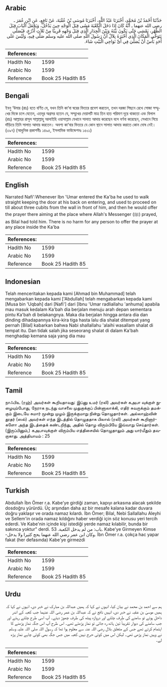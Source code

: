 ## Arabic


<div dir="rtl" lang="ar" style={{fontSize:'larger',backgroundColor:'#f8f9fa',padding:20}}>
حَدَّثَنَا أَحْمَدُ بْنُ مُحَمَّدٍ، أَخْبَرَنَا عَبْدُ اللَّهِ، أَخْبَرَنَا مُوسَى بْنُ عُقْبَةَ، عَنْ نَافِعٍ، عَنِ ابْنِ عُمَرَ ـ رضى الله عنهما ـ أَنَّهُ كَانَ إِذَا دَخَلَ الْكَعْبَةَ مَشَى قِبَلَ الْوَجْهِ حِينَ يَدْخُلُ، وَيَجْعَلُ الْبَابَ قِبَلَ الظَّهْرِ، يَمْشِي حَتَّى يَكُونَ بَيْنَهُ وَبَيْنَ الْجِدَارِ الَّذِي قِبَلَ وَجْهِهِ قَرِيبًا مِنْ ثَلاَثِ أَذْرُعٍ، فَيُصَلِّي يَتَوَخَّى الْمَكَانَ الَّذِي أَخْبَرَهُ بِلاَلٌ أَنَّ رَسُولَ اللَّهِ صلى الله عليه وسلم صَلَّى فِيهِ، وَلَيْسَ عَلَى أَحَدٍ بَأْسٌ أَنْ يُصَلِّيَ فِي أَىِّ نَوَاحِي الْبَيْتِ شَاءَ‏.‏
</div>
<div style={{backgroundColor:'#f8f9fa',padding:20, marginBottom: 10}}><table> <thead> <tr> <th>References:</th> <th></th> </tr> </thead> <tbody><tr><td>Hadith No</td><td>1599</td></tr><tr><td>Arabic No</td><td>1599</td></tr><tr><td>Reference</td><td>Book 25 Hadith 85</td></tr></tbody></table></div>

## Bengali


<div dir="ltr" lang="bn" style={{fontSize:'larger',backgroundColor:'#f8f9fa',padding:20}}>
ইবনু ‘উমার (রাঃ) হতে বর্ণিত যে, যখন তিনি কা‘বা ঘরের ভিতরে প্রবেশ করতেন, তখন দরজা পিছনে রেখে সোজা সম্মুখের দিকে চলে যেতেন, এতদূর অগ্রসর হতেন যে, সম্মুখের দেয়ালটি মাত্র তিন হাত পরিমাণ দূরে থাকতো এবং বিলাল (রাঃ) আল্লাহর রাসূল সাল্লাল্লাহু আলাইহি ওয়াসাল্লাম যেখানে সালাত আদায় করেছেন বলে বর্ণনা করেছেন, সেখানে গিয়ে দাঁড়িয়ে তিনি সালাত আদায় করতেন। অবশ্য কা‘বার ভিতরে যে কোন স্থানে সালাত আদায় করাতে কোন দোষ নেই। (৩৯৭) (আধুনিক প্রকাশনীঃ ১৪৯৫, ইসলামিক ফাউন্ডেশনঃ ১৫০১)
</div>
<div style={{backgroundColor:'#f8f9fa',padding:20, marginBottom: 10}}><table> <thead> <tr> <th>References:</th> <th></th> </tr> </thead> <tbody><tr><td>Hadith No</td><td>1599</td></tr><tr><td>Arabic No</td><td>1599</td></tr><tr><td>Reference</td><td>Book 25 Hadith 85</td></tr></tbody></table></div>

## English


<div dir="ltr" lang="en" style={{fontSize:'larger',backgroundColor:'#f8f9fa',padding:20}}>
Narrated Nafi':Whenever Ibn 'Umar entered the Ka'ba he used to walk straight keeping the door at his back on entering, and used to proceed on till about three cubits from the wall in front of him, and then he would offer the prayer there aiming at the place where Allah's Messenger (ﷺ) prayed, as Bilal had told him. There is no harm for any person to offer the prayer at any place inside the Ka'ba
</div>
<div style={{backgroundColor:'#f8f9fa',padding:20, marginBottom: 10}}><table> <thead> <tr> <th>References:</th> <th></th> </tr> </thead> <tbody><tr><td>Hadith No</td><td>1599</td></tr><tr><td>Arabic No</td><td>1599</td></tr><tr><td>Reference</td><td>Book 25 Hadith 85</td></tr></tbody></table></div>

## Indonesian


<div dir="ltr" lang="id" style={{fontSize:'larger',backgroundColor:'#f8f9fa',padding:20}}>
Telah menceritakan kepada kami [Ahmad bin Muhammad] telah mengabarkan kepada kami ['Abdullah] telah mengabarkan kepada kami [Musa bin 'Uqbah] dari [Nafi'] dari [Ibnu 'Umar radliallahu 'anhuma] apabila mau masuk kedalam Ka'bah dia berjalan menuju arah depan sementara pintu Ka'bah di belakangnya. Maka dia berjalan hingga antara dia dan dinding dihadapannya kira-kira tiga hasta lalu dia shalat ditempat yang pernah [Bilal] kabarkan bahwa Nabi shallallahu 'alaihi wasallam shalat di tempat itu. Dan tidak salah jika seseorang shalat di dalam Ka'bah menghadap kemana saja yang dia mau
</div>
<div style={{backgroundColor:'#f8f9fa',padding:20, marginBottom: 10}}><table> <thead> <tr> <th>References:</th> <th></th> </tr> </thead> <tbody><tr><td>Hadith No</td><td>1599</td></tr><tr><td>Arabic No</td><td>1599</td></tr><tr><td>Reference</td><td>Book 25 Hadith 85</td></tr></tbody></table></div>

## Tamil


<div dir="ltr" lang="ta" style={{fontSize:'larger',backgroundColor:'#f8f9fa',padding:20}}>
நாஃபிஉ (ரஹ்) அவர்கள் கூறியதாவது: இப்னு உமர் (ரலி) அவர்கள் கஅபா வுக்குள் நுழையும்போது, நேராக நடந்து வாசலை முதுகுக்குப் பின்னாலாக்கி, எதிர் சுவருக்கும் தமக்கும் இடையே சுமார் மூன்று முழம் இருக்குமாறு நின்று தொழுதார்கள். அல்லாஹ்வின் தூதர் (ஸல்) அவர்கள் எந்த இடத்தில் தொழுததாக பிலால் (ரலி) அவர்கள் கூறினார்களோ அந்த இடத்தைக் கண்டறிந்து, அதில் தொழ விரும்பியே இவ்வாறு செய்தார்கள். (இருப்பினும்,) கஅபாவுக்குள் விரும்பிய எத்திசையில் தொழுதாலும் அது யார்மீதும் தவறாகாது. அத்தியாயம் : 25
</div>
<div style={{backgroundColor:'#f8f9fa',padding:20, marginBottom: 10}}><table> <thead> <tr> <th>References:</th> <th></th> </tr> </thead> <tbody><tr><td>Hadith No</td><td>1599</td></tr><tr><td>Arabic No</td><td>1599</td></tr><tr><td>Reference</td><td>Book 25 Hadith 85</td></tr></tbody></table></div>

## Turkish


<div dir="ltr" lang="tr" style={{fontSize:'larger',backgroundColor:'#f8f9fa',padding:20}}>
Abdullah İbn Ömer r.a. Kabe'ye girdiği zaman, kapıyı arkasına alacak şekilde dosdoğru yürürdü. Üç arşından daha az bir mesafe kalana kadar duvara doğru yaklaşır ve orada namaz kılardı. İbn Ömer; Bilal, Nebi Sallallahu Aleyhi ve Sellem'in orada namaz kıldığını haber verdiği için söz konusu yeri tercih ederdi. Ve Kabe'nin içinde kişi istediği yerde namaz kılabilir, bunda bir sakınca yoktur" derdi. باب: من لم يدخل الكعبة. 53. Kabe'ye Girmeyen Kimse -وكان ابن عمر رضي الله عنهما يحج كثيرا ولا يدخل. İbn Ömer r.a. çokça hac yapar fakat (her defasında) Kabe'ye girmezdi
</div>
<div style={{backgroundColor:'#f8f9fa',padding:20, marginBottom: 10}}><table> <thead> <tr> <th>References:</th> <th></th> </tr> </thead> <tbody><tr><td>Hadith No</td><td>1599</td></tr><tr><td>Arabic No</td><td>1599</td></tr><tr><td>Reference</td><td>Book 25 Hadith 85</td></tr></tbody></table></div>

## Urdu


<div dir="rtl" lang="ur" style={{fontSize:'larger',backgroundColor:'#f8f9fa',padding:20}}>
ہم سے احمد بن محمد نے بیان کیا، انہوں نے کہا کہ ہمیں عبداللہ بن مبارک نے خبر دی، انہوں نے کہا کہ ہمیں موسیٰ بن عقبہ نے خبر دی، انہیں نافع نے کہ عبداللہ بن عمر رضی اللہ عنہما جب کعبہ کے اندر داخل ہوتے تو سامنے کی طرف چلتے اور دروازہ پیٹھ کی طرف چھوڑ دیتے۔ آپ اسی طرح چلتے رہتے اور جب سامنے کی دیوار تقریباً تین ہاتھ رہ جاتی تو نماز پڑھتے تھے۔ اس طرح آپ اس جگہ نماز پڑھنے کا اہتمام کرتے تھے جس کے متعلق بلال رضی اللہ عنہ سے معلوم ہوا تھا کہ رسول اللہ صلی اللہ علیہ وسلم نے وہیں نماز پڑھی تھی۔ لیکن اس میں کوئی حرج نہیں کعبہ میں جس جگہ بھی کوئی چاہے نماز پڑھ لے۔
</div>
<div style={{backgroundColor:'#f8f9fa',padding:20, marginBottom: 10}}><table> <thead> <tr> <th>References:</th> <th></th> </tr> </thead> <tbody><tr><td>Hadith No</td><td>1599</td></tr><tr><td>Arabic No</td><td>1599</td></tr><tr><td>Reference</td><td>Book 25 Hadith 85</td></tr></tbody></table></div>